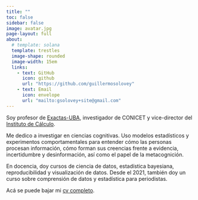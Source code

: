 ```yaml
---
title: ""
toc: false
sidebar: false
image: avatar.jpg
page-layout: full
about:
  # template: solana
  template: trestles
  image-shape: rounded
  image-width: 15em
  links:
    - text: GitHub
      icon: github
      url: "https://github.com/guillermosolovey"
    - text: Email
      icon: envelope
      url: "mailto:gsolovey+site@gmail.com"
---
```


Soy profesor de [Exactas-UBA](http://www.exactas.uba.ar), investigador de CONICET y vice-director del [Instituto de Cálculo](http://www.ic.fcen.uba.ar). 

Me dedico a investigar en ciencias cognitivas. Uso modelos estadísticos y experimentos comportamentales para entender cómo las personas procesan información, cómo forman sus creencias frente a evidencia, incertidumbre y desinformación, así como el papel de la metacognición. 

En docencia, doy cursos de ciencia de datos, estadística bayesiana, reproducibilidad y visualización de datos. Desde el 2021, también doy un curso sobre comprensión de datos y estadística para periodistas. 

Acá se puede bajar mi [cv completo](CV-Solovey.pdf).



